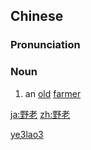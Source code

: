 ==Chinese==
{{zh-forms}}

===Pronunciation===
{{zh-pron
|m=yělǎo
|cat=n
}}

===Noun===
{{zh-noun}}

# {{lb|zh|literary}} an [[old]] [[farmer]]

[[Category:Mandarin literary terms|ye3lao3]]

[[ja:野老]]
[[zh:野老]]